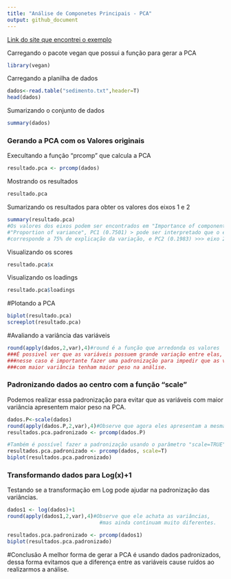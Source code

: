 ```yaml
---
title: "Análise de Componetes Principais - PCA"
output: github_document
---
```


[Link do site que encontrei o exemplo](https://sites.google.com/site/tutorialdeanalisesestatisticas/topicos/estatistica-multivariada/analise-de-componentes-principais-pca/tutorial-1-1)

Carregando o pacote vegan que possui a função para gerar a PCA
```r
library(vegan)
```

Carregando a planilha de dados
```r
dados<-read.table("sedimento.txt",header=T)
head(dados)
```

Sumarizando o conjunto de dados
```r
summary(dados)
```

### Gerando a PCA com os Valores originais

Execultando a função "prcomp" que calcula a PCA
```r
resultado.pca <- prcomp(dados)
```

Mostrando os resultados
```r
resultado.pca
```

Sumarizando os resultados para obter os valores dos eixos 1 e 2
```r
summary(resultado.pca)
#Os valores dos eixos podem ser encontrados em "Importance of components" >>>
#"Proportion of variance", PC1 (0.7501) > pode ser interpretado que o eixo 1 
#corresponde a 75% de explicação da variação, e PC2 (0.1983) >>> eixo 2 = 20%.
```



Visualizando os scores
```r
resultado.pca$x
```

Visualizando os loadings
```r
resultado.pca$loadings
```

#Plotando a PCA
```r
biplot(resultado.pca)
screeplot(resultado.pca)
```

#Avaliando a variância das variáveis
```r
round(apply(dados,2,var),4)#round é a função que arredonda os valores
###É possivel ver que as variáveis possuem grande variação entre elas,
###nesse caso é importante fazer uma padronização para impedir que as variáveis
###com maior variância tenham maior peso na análise.
```

### Padronizando dados ao centro com a função "scale"

Podemos realizar essa padronização para evitar que as variáveis com maior variância apresentem maior peso na PCA.
```r
dados.P<-scale(dados)
round(apply(dados.P,2,var),4)#Observe que agora eles apresentam a mesma variância 
resultados.pca.padronizado <- prcomp(dados.P)

#Também é possível fazer a padronização usando o parâmetro "scale=TRUE", na função "prcomp"
resultados.pca.padronizado <- prcomp(dados, scale=T)
biplot(resultados.pca.padronizado)

```

### Transformando dados para Log(x)+1

Testando se a transformação em Log pode ajudar na padronização das variâncias.
```r
dados1 <- log(dados)+1
round(apply(dados1,2,var),4)#Observe que ele achata as variâncias, 
                              #mas ainda continuam muito diferentes.

resultados.pca.padronizado <- prcomp(dados1)
biplot(resultados.pca.padronizado)
```


#Conclusão
A melhor forma de gerar a PCA é usando dados padronizados, dessa forma evitamos que a diferença entre as variáveis cause ruídos ao realizarmos a análise.












